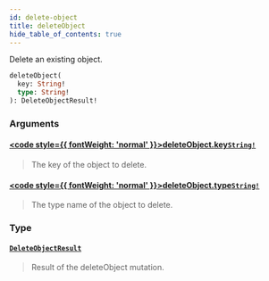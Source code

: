 ```yaml
---
id: delete-object
title: deleteObject
hide_table_of_contents: true
---
```








Delete an existing object.

```graphql
deleteObject(
  key: String!
  type: String!
): DeleteObjectResult!
```


### Arguments

#### [<code style={{ fontWeight: 'normal' }}>deleteObject.<b>key</b></code>](#)<Bullet />[`String!`](/docs/directory-api-reference/schema/common/scalars/string) <Badge class="secondary" text="non-null"/> <Badge class="secondary" text="scalar"/> <Badge class="secondary" text="common"/>
> The key of the object to delete.
> 

#### [<code style={{ fontWeight: 'normal' }}>deleteObject.<b>type</b></code>](#)<Bullet />[`String!`](/docs/directory-api-reference/schema/common/scalars/string) <Badge class="secondary" text="non-null"/> <Badge class="secondary" text="scalar"/> <Badge class="secondary" text="common"/>
> The type name of the object to delete.
> 

### Type

#### [`DeleteObjectResult`](/docs/directory-api-reference/schema/objects/objects/delete-object-result) <Badge class="secondary" text="object"/> <Badge class="secondary" text="objects"/>
> Result of the deleteObject mutation.
> 





